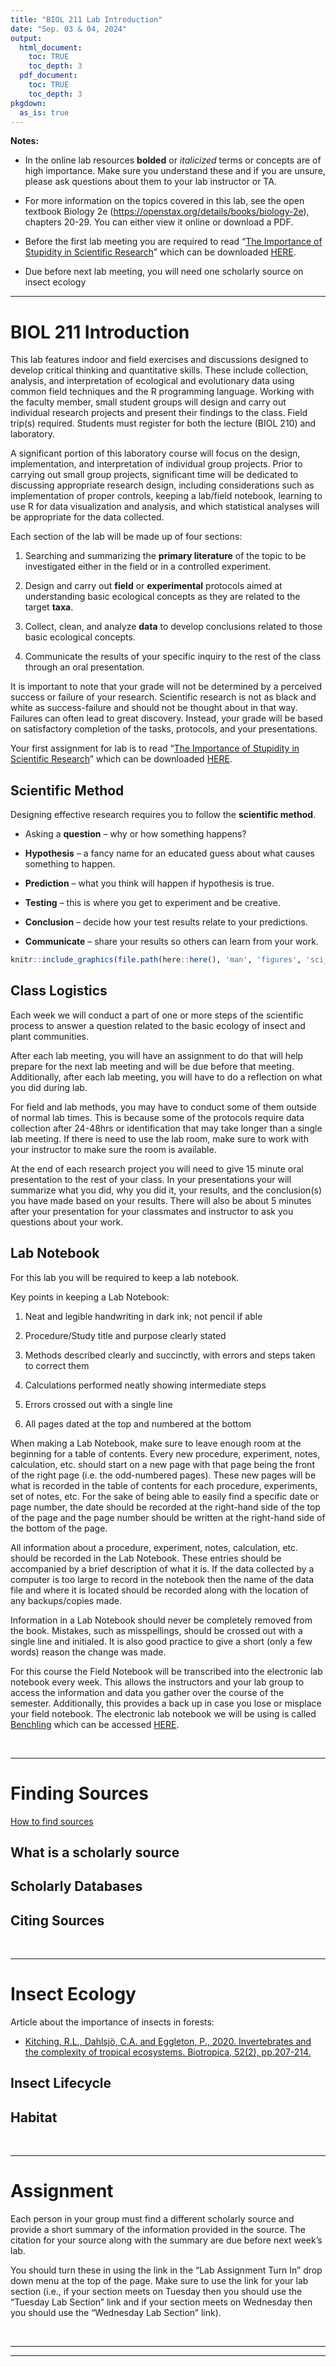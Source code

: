 ```yaml
---
title: "BIOL 211 Lab Introduction"
date: "Sep. 03 & 04, 2024"
output: 
  html_document:
    toc: TRUE
    toc_depth: 3
  pdf_document:
    toc: TRUE
    toc_depth: 3
pkgdown:
  as_is: true
---
```


**Notes:**

* In the online lab resources **bolded** or *italicized* terms or concepts are of high importance. Make sure you understand these and if you are unsure, please ask questions about them to your lab instructor or TA.

* For more information on the topics covered in this lab, see the open textbook Biology 2e ([https://openstax.org/details/books/biology-2e](https://openstax.org/details/books/biology-2e)), chapters 20-29. You can either view it online or download a PDF.

* Before the first lab meeting you are required to read "[The Importance of Stupidity in Scientific Research](sheets/sci_articles/Importance_of_stupidity.pdf)" which can be downloaded [HERE](sheets/sci_articles/Importance_of_stupidity.pdf).

* Due before next lab meeting, you will need one scholarly source on insect ecology

***

# BIOL 211 Introduction

This lab features indoor and field exercises and discussions designed to develop critical thinking and quantitative skills. These include collection, analysis, and interpretation of ecological and evolutionary data using common field techniques and the R programming language. Working with the faculty member, small student groups will design and carry out individual research projects and present their findings to the class. Field trip(s) required. Students must register for both the lecture (BIOL 210) and laboratory.

A significant portion of this laboratory course will focus on the design, implementation, and interpretation of individual group projects. Prior to carrying out small group projects, significant time will be dedicated to discussing appropriate research design, including considerations such as implementation of proper controls, keeping a lab/field notebook, learning to use R for data visualization and analysis, and which statistical analyses will be appropriate for the data collected.

Each section of the lab will be made up of four sections:

1. Searching and summarizing the **primary literature** of the topic to be investigated either in the field or in a controlled experiment.

2. Design and carry out **field** or **experimental** protocols aimed at understanding basic ecological concepts as they are related to the target **taxa**.

3. Collect, clean, and analyze **data** to develop conclusions related to those basic ecological concepts. 

4. Communicate the results of your specific inquiry to the rest of the class through an oral presentation.

It is important to note that your grade will not be determined by a perceived success or failure of your research. Scientific research is not as black and white as success-failure and should not be thought about in that way. Failures can often lead to great discovery. Instead, your grade will be based on satisfactory completion of the tasks, protocols, and your presentations.

Your first assignment for lab is to read "[The Importance of Stupidity in Scientific Research](sheets/sci_articles/Importance_of_stupidity.pdf)" which can be downloaded [HERE](sheets/sci_articles/Importance_of_stupidity.pdf).

## Scientific Method

Designing effective research requires you to follow the **scientific method**.

* Asking a **question** – why or how something happens?

* **Hypothesis** – a fancy name for an educated guess about what causes something to happen.

* **Prediction** – what you think will happen if hypothesis is true.

* **Testing** – this is where you get to experiment and be creative.

* **Conclusion** – decide how your test results relate to your predictions.

* **Communicate** – share your results so others can learn from your work.

```r
knitr::include_graphics(file.path(here::here(), 'man', 'figures', 'sci_method.jpg'), dpi = 100)
```

## Class Logistics

Each week we will conduct a part of one or more steps of the scientific process to answer a question related to the basic ecology of insect and plant communities.

After each lab meeting, you will have an assignment to do that will help prepare for the next lab meeting and will be due before that meeting. Additionally, after each lab meeting, you will have to do a reflection on what you did during lab.

For field and lab methods, you may have to conduct some of them outside of normal lab times. This is because some of the protocols require data collection after 24-48hrs or identification that may take longer than a single lab meeting. If there is need to use the lab room, make sure to work with your instructor to make sure the room is available.

At the end of each research project you will need to give 15 minute oral presentation to the rest of your class. In your presentations your will summarize what you did, why you did it, your results, and the conclusion(s) you have made based on your results. There will also be about 5 minutes after your presentation for your classmates and instructor to ask you questions about your work.

## Lab Notebook

For this lab you will be required to keep a lab notebook.

Key points in keeping a Lab Notebook:

1.	Neat and legible handwriting in dark ink; not pencil if able

2.	Procedure/Study title and purpose clearly stated

3.	Methods described clearly and succinctly, with errors and steps taken to correct them

4.	Calculations performed neatly showing intermediate steps

5.	Errors crossed out with a single line

6.	All pages dated at the top and numbered at the bottom

When making a Lab Notebook, make sure to leave enough room at the beginning for a table of contents. Every new procedure, experiment, notes, calculation, etc. should start on a new page with that page being the front of the right page (i.e. the odd-numbered pages). These new pages will be what is recorded in the table of contents for each procedure, experiments, set of notes, etc. For the sake of being able to easily find a specific date or page number, the date should be recorded at the right-hand side of the top of the page and the page number should be written at the right-hand side of the bottom of the page.

All information about a procedure, experiment, notes, calculation, etc. should be recorded in the Lab Notebook. These entries should be accompanied by a brief description of what it is. If the data collected by a computer is too large to record in the notebook then the name of the data file and where it is located should be recorded along with the location of any backups/copies made.

Information in a Lab Notebook should never be completely removed from the book. Mistakes, such as misspellings, should be crossed out with a single line and initialed. It is also good practice to give a short (only a few words) reason the change was made.

For this course the Field Notebook will be transcribed into the electronic lab notebook every week. This allows the instructors and your lab group to access the information and data you gather over the course of the semester. Additionally, this provides a back up in case you lose or misplace your field notebook. The electronic lab notebook we will be using is called [Benchling](https://www.benchling.com/) which can be accessed [HERE](https://www.benchling.com/).

<br>

***

# Finding Sources

[How to find sources](https://vimeo.com/user5041809/collections)

## What is a scholarly source

## Scholarly Databases

## Citing Sources

<br>

***

# Insect Ecology

Article about the importance of insects in forests:

* [Kitching, R.L., Dahlsjö, C.A. and Eggleton, P., 2020. Invertebrates and the complexity of tropical ecosystems. Biotropica, 52(2), pp.207-214.](sheets/sci_articles/Kitching_et_al_2020.pdf)

## Insect Lifecycle

## Habitat

<br>

***

# Assignment

Each person in your group must find a different scholarly source and provide a short summary of the information provided in the source. The citation for your source along with the summary are due before next week's lab. 

You should turn these in using the link in the "Lab Assignment Turn In" drop down menu at the top of the page. Make sure to use the link for your lab section (i.e., if your section meets on Tuesday then you should use the "Tuesday Lab Section" link and if your section meets on Wednesday then you should use the "Wednesday Lab Section" link). 

<br>

***

***
